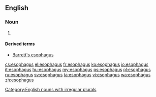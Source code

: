 ==English==

===Noun===
{{en-noun|esophag|i}}

# {{US}} {{alternative spelling of|oesophagus}}
====Derived terms====
* [[Barrett's esophagus]]
[[Category:English nouns with irregular plurals]]

[[cs:esophagus]]
[[el:esophagus]]
[[fr:esophagus]]
[[ko:esophagus]]
[[io:esophagus]]
[[it:esophagus]]
[[hu:esophagus]]
[[my:esophagus]]
[[ps:esophagus]]
[[pl:esophagus]]
[[ru:esophagus]]
[[sv:esophagus]]
[[ta:esophagus]]
[[vi:esophagus]]
[[wa:esophagus]]
[[zh:esophagus]]